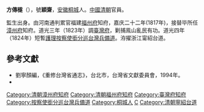 '''方傳穟'''（{{bd|1775年||？||Fang方}}），號'''穎齋'''，[[安徽|安徽]][[桐城|桐城]]人。[[中國|中國]][[清朝|清朝]]官員。

監生出身。由河南通判累官福建[[福州府|福州府]]知府，嘉庆二十二年(1817年)，接替毕所任[[漳州府|漳州府]]知府。道光三年（1823年）調[[臺灣府|臺灣府]]，剿捕鳯山亂民有功。道光四年（1824年）短暫[[護理|護理]][[按察使銜分巡台灣兵備道|按察使銜分巡台灣兵備道]]。洊擢浙江甯紹台道。

==參考文獻==
*劉寧顏編，《重修台灣省通志》，台北市，台灣省文獻委員會，1994年。
* {{cite book|author=编纂委员会  |title=《福建省情资料库》 |year=2001年 |publisher=福建省地方志编纂委员会 |location=福建 |isbn=}}

{{start box}}
{{s-off}}
{{succession box|[[毕所|毕所譡]]|[[陆言|陆言]]|[[漳州府|漳州府]][[知府|知府]]|[[嘉庆|嘉庆]]二十二－二十四年<br />(1817－1819年)}}
{{succession box|[[雷維霈|雷維霈]]|[[何煊|何煊]]|[[福州府|福州府]][[知府|知府]]|[[嘉慶|嘉慶]]二十五年－[[道光|道光]]五年<br />（1820－1825年）}}
{{succession box|[[毛鼎亨|毛鼎亨]]|[[鄧傳安|鄧傳安]]|[[台灣府知府|台灣府知府]]|1823年上任}}
{{succession box|[[鄧傳安|鄧傳安]]|[[陳俊千|陳俊千]]|[[台灣府知府|台灣府知府]]|1824年上任}}
{{succession box|[[胡承珙|胡承珙]]|[[孔昭虔|孔昭虔]]|[[按察使銜分巡台灣兵備道|按察使銜分巡台灣兵備道]]|1824年上任}}
{{end box}}
{{臺灣統治者}}

[[Category:清朝漳州府知府|Category:清朝漳州府知府]]
[[Category:清朝福州府知府|Category:清朝福州府知府]]
[[Category:臺灣府知府|Category:臺灣府知府]]
[[Category:按察使銜分巡台灣兵備道|Category:按察使銜分巡台灣兵備道]]
[[Category:桐城人|Category:桐城人]]
[[Category:方姓|C]]
[[Category:清朝寧紹台道|Category:清朝寧紹台道]]
